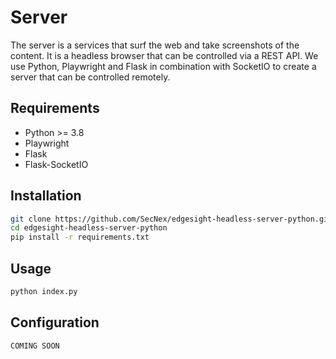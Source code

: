 # Server

The server is a services that surf the web and take screenshots of the content. It is a headless browser that can be controlled via a REST API. We use Python, Playwright and Flask in combination with SocketIO to create a server that can be controlled remotely.

## Requirements

- Python >= 3.8
- Playwright
- Flask
- Flask-SocketIO

## Installation

```bash copy
git clone https://github.com/SecNex/edgesight-headless-server-python.git
cd edgesight-headless-server-python
pip install -r requirements.txt
```

## Usage

```bash copy
python index.py
```

## Configuration

`COMING SOON`